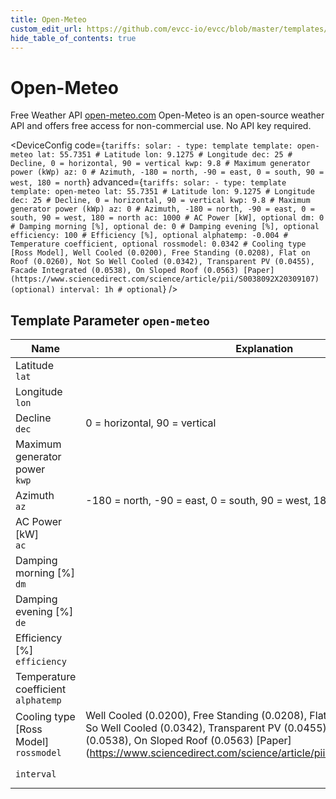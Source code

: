 ```yaml
---
title: Open-Meteo
custom_edit_url: https://github.com/evcc-io/evcc/blob/master/templates/definition/tariff/open-meteo.yaml
hide_table_of_contents: true
---
```



# Open-Meteo

<DeviceFeatures features="Global" />

Free Weather API [open-meteo.com](https://open-meteo.com) Open-Meteo is an open-source weather API and offers free access for non-commercial use. No API key required.


<DeviceConfig code={`tariffs:
    solar:
      - type: template
        template: open-meteo
        lat: 55.7351 # Latitude
        lon: 9.1275 # Longitude
        dec: 25 # Decline, 0 = horizontal, 90 = vertical
        kwp: 9.8 # Maximum generator power (kWp)
        az: 0 # Azimuth, -180 = north, -90 = east, 0 = south, 90 = west, 180 = north`} advanced={`tariffs:
    solar:
      - type: template
        template: open-meteo
        lat: 55.7351 # Latitude
        lon: 9.1275 # Longitude
        dec: 25 # Decline, 0 = horizontal, 90 = vertical
        kwp: 9.8 # Maximum generator power (kWp)
        az: 0 # Azimuth, -180 = north, -90 = east, 0 = south, 90 = west, 180 = north
        ac: 1000 # AC Power [kW], optional
        dm: 0 # Damping morning [%], optional
        de: 0 # Damping evening [%], optional
        efficiency: 100 # Efficiency [%], optional
        alphatemp: -0.004 # Temperature coefficient, optional
        rossmodel: 0.0342 # Cooling type [Ross Model], Well Cooled (0.0200), Free Standing (0.0208), Flat on Roof (0.0260), Not So Well Cooled (0.0342), Transparent PV (0.0455), Facade Integrated (0.0538), On Sloped Roof (0.0563) [Paper](https://www.sciencedirect.com/science/article/pii/S0038092X20309107) (optional)
        interval: 1h # optional`} />

## Template Parameter `open-meteo`

| Name | Explanation | Value | Optional |
|-----------|-------------|-------|----------|
| Latitude<br/>`lat` |  | Beispiel: `55.7351` | yes |
| Longitude<br/>`lon` |  | Beispiel: `9.1275` | yes |
| Decline<br/>`dec` | 0 = horizontal, 90 = vertical | Beispiel: `25` | yes |
| Maximum generator power<br/>`kwp` |  | Beispiel: `9.8`<br/>Einheit: kWp | yes |
| Azimuth<br/>`az` | -180 = north, -90 = east, 0 = south, 90 = west, 180 = north |  | yes |
| AC Power \[kW\]<br/>`ac` |  | Standard: `1000` | no |
| Damping morning \[%\]<br/>`dm` |  |  | no |
| Damping evening \[%\]<br/>`de` |  |  | no |
| Efficiency \[%\]<br/>`efficiency` |  | Standard: `100` | no |
| Temperature coefficient<br/>`alphatemp` |  | Standard: `-0.004` | no |
| Cooling type \[Ross Model\]<br/>`rossmodel` | Well Cooled (0.0200), Free Standing (0.0208), Flat on Roof (0.0260), Not So Well Cooled (0.0342), Transparent PV (0.0455), Facade Integrated (0.0538), On Sloped Roof (0.0563) \[Paper\](https://www.sciencedirect.com/science/article/pii/S0038092X20309107) | Standard: `0.0342` | no |
| `interval` |  | Standard: `1h` | no |

